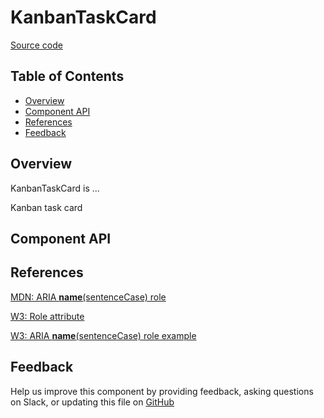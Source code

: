 
# KanbanTaskCard

[Source code](https://github.com/leemonade/bubbles/tree/main/packages/components/leemons/KanbanTaskCard)

## Table of Contents

<!-- START doctoc generated TOC please keep comment here to allow auto update -->
<!-- DON'T EDIT THIS SECTION, INSTEAD RE-RUN doctoc TO UPDATE -->

- [Overview](#overview)
- [Component API](#component-api)
- [References](#references)
- [Feedback](#feedback)

## Overview

KanbanTaskCard is ...

<ThemeProvider>
  <KanbanTaskCard>Kanban task card</KanbanTaskCard>
</ThemeProvider>

## Component API

<Preview>
  <Story id="organisms-leemons-kanban-task-card--playground" />
</Preview>

<Props of={KanbanTaskCard} />

## References

[MDN: ARIA **name**(sentenceCase) role](https://developer.mozilla.org/en-US/docs/Web/Accessibility/ARIA/Roles/kanban-task-card_role)

[W3: Role attribute](https://www.w3.org/WAI/PF/HTML/wiki/RoleAttribute)

[W3: ARIA **name**(sentenceCase) role example](https://www.w3.org/TR/2016/WD-wai-aria-practices-1.1-20160317/examples/kanban-task-card/kanban-task-card.html)

## Feedback

Help us improve this component by providing feedback, asking questions on Slack, or updating this file on
[GitHub](https://github.com/leemonade/bubbles/edit/main/packages/components/leemons/KanbanTaskCard.mdx)
